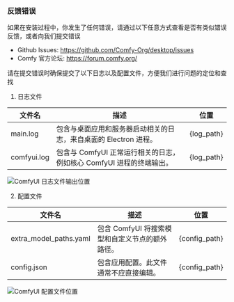 ### 反馈错误

如果在安装过程中，你发生了任何错误，请通过以下任意方式查看是否有类似错误反馈，或者向我们提交错误

- Github Issues: https://github.com/Comfy-Org/desktop/issues
- Comfy 官方论坛: https://forum.comfy.org/

请在提交错误时确保提交了以下日志以及配置文件，方便我们进行问题的定位和查找

1. 日志文件

| 文件名         | 描述                                                              | 位置             |
|---------------|------------------------------------------------------------------|------------------|
| main.log      | 包含与桌面应用和服务器启动相关的日志，来自桌面的 Electron 进程。          | {log_path}       |
| comfyui.log   | 包含与 ComfyUI 正常运行相关的日志，例如核心 ComfyUI 进程的终端输出。      | {log_path}       |

![ComfyUI 日志文件输出位置](/images/desktop/win-comfyui-desktop-10-logs.jpg)

2. 配置文件

| 文件名                     | 描述                                                      | 位置                                                   |
|---------------------------|----------------------------------------------------------|--------------------------------------------------------|
| extra_model_paths.yaml  | 包含 ComfyUI 将搜索模型和自定义节点的额外路径。                 | {config_path}           |
| config.json               | 包含应用配置。此文件通常不应直接编辑。                          | {config_path}           |

![ComfyUI 配置文件位置](/images/desktop/win-comfyui-desktop-11-config.jpg)

